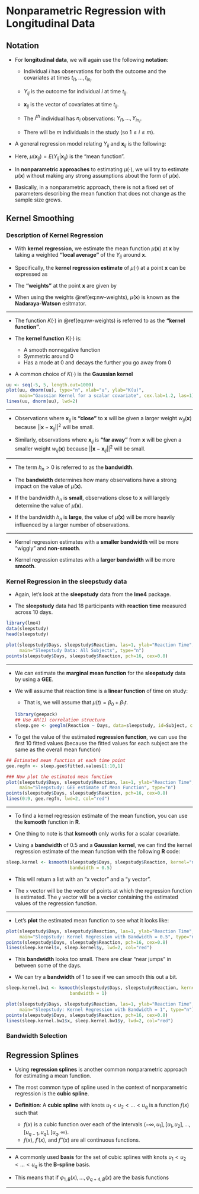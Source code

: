 # Nonparametric Regression with Longitudinal Data {#nonpar-regression}


## Notation

* For **longitudinal data**, we will again use the following **notation**: 
    + Individual $i$ has observations for both the outcome and the covariates at times $t_{i1}, \ldots, t_{in_{i}}$
   
    + $Y_{ij}$ is the outcome for individual $i$ at time $t_{ij}$.
    
    + $\mathbf{x}_{ij}$ is the vector of covariates at time $t_{ij}$.
    
    + The $i^{th}$ individual has $n_{i}$ observations: $Y_{i1}, \ldots, Y_{in_{i}}$.
    
    + There will be $m$ individuals in the study (so $1 \leq i \leq m$).


* A general regression model relating $Y_{ij}$ and $\mathbf{x}_{ij}$ is the following:
\begin{equation}
Y_{ij} = \mu( \mathbf{x}_{ij} ) + \varepsilon_{ij}  \nonumber
\end{equation}

* Here, $\mu(\mathbf{x}_{ij}) = E(Y_{ij}| \mathbf{x}_{ij})$  is the "mean function".

* In **nonparametric approaches** to estimating $\mu(\cdot)$, we will try to estimate $\mu(\mathbf{x})$ without
making any strong assumptions about the form of $\mu( \mathbf{x} )$.

* Basically, in a nonparametric approach, there is not a fixed set of parameters describing 
the mean function that does not change as the sample size grows.


## Kernel Smoothing

### Description of Kernel Regression

* With **kernel regression**, we estimate the mean function $\mu(\mathbf{x})$ at $\mathbf{x}$
by taking a weighted **"local average"** of the $Y_{ij}$ around $\mathbf{x}$.

* Specifically, the **kernel regression estimate** of $\mu(\cdot)$ at a point $\mathbf{x}$ can be expressed as
\begin{equation}
\hat{\mu}( \mathbf{x} ) = \sum_{i=1}^{m}\sum_{j=1}^{n_{i}} w_{ij}(\mathbf{x})Y_{ij} 
\end{equation}

* The **"weights"** at the point $\mathbf{x}$ are given by
\begin{equation}
w_{ij}(\mathbf{x}) = \frac{ K\Big( \frac{\mathbf{x} - \mathbf{x}_{ij}}{ h_{n} }\Big) }{ \sum_{i=1}^{m}\sum_{j=1}^{n_{i}} K\Big( \frac{\mathbf{x} - \mathbf{x}_{ij}}{ h_{n} }\Big)  }
(\#eq:nw-weights)
\end{equation}

* When using the weights \@ref(eq:nw-weights), $\hat{\mu}(\mathbf{x})$ is known as the **Nadaraya-Watson** esitmator.

---

* The function $K(\cdot)$ in \@ref(eq:nw-weights) is referred to as the **"kernel function"**.

* The **kernel function** $K(\cdot)$ is: 
   + A smooth nonnegative function 
   + Symmetric around $0$ 
   + Has a mode at $0$ and decays the further you go away from $0$

* A common choice of $K(\cdot)$ is the **Gaussian kernel**
\begin{equation}
K(\mathbf{u}) = \exp\Big\{ - \frac{||\mathbf{u}||^{2}}{2} \Big\}
\end{equation}

```r
uu <- seq(-5, 5, length.out=1000)
plot(uu, dnorm(uu), type="n", xlab="u", ylab="K(u)", 
     main="Gaussian Kernel for a scalar covariate", cex.lab=1.2, las=1)
lines(uu, dnorm(uu), lwd=2)
```

---

* Observations where $\mathbf{x}_{ij}$ is **"close"** to $\mathbf{x}$ will be given 
a larger weight $w_{ij}(\mathbf{x})$ because $||\mathbf{x} - \mathbf{x}_{ij}||^{2}$ will be small.

* Similarly, observations where $\mathbf{x}_{ij}$ is **"far away"** from $\mathbf{x}$ will be given 
a smaller weight $w_{ij}(\mathbf{x})$ because $||\mathbf{x} - \mathbf{x}_{ij}||^{2}$ will be small.

--- 

* The term $h_{n} > 0$ is referred to as the **bandwidth**.

* The **bandwidth** determines how many observations have 
a strong impact on the value of $\hat{\mu}( \mathbf{x} )$.

* If the bandwidth $h_{n}$ is **small**, observations close to $\mathbf{x}$ will largely
determine the value of $\hat{\mu}(\mathbf{x})$.

* If the bandwidth $h_{n}$ is **large**, the value of $\hat{\mu}(\mathbf{x})$ will be more heavily influenced 
by a larger number of observations.

---

* Kernel regression estimates with a **smaller bandwidth** will be more "wiggly" and **non-smooth**.

* Kernel regression estimates with a **larger bandwidth** will be more **smooth**.

### Kernel Regression in the sleepstudy data

* Again, let's look at the **sleepstudy** data from the **lme4** package.

* The **sleepstudy** data had 18 participants with **reaction time**
measured across 10 days.

```r
library(lme4)
data(sleepstudy)
head(sleepstudy)
```

```r
plot(sleepstudy$Days, sleepstudy$Reaction, las=1, ylab="Reaction Time", xlab="Days",
     main="Sleepstudy Data: All Subjects", type="n")
points(sleepstudy$Days, sleepstudy$Reaction, pch=16, cex=0.8)
```

---

* We can estimate the **marginal mean function** for the **sleepstudy** data by using a **GEE**. 

* We will assume that reaction time is a **linear function** of time on study: 
    + That is, we will assume that $\mu(t) = \beta_{0} + \beta_{1} t$.
```r
library(geepack)
## Use AR(1) correlation structure
sleep.gee <- geeglm(Reaction ~ Days, data=sleepstudy, id=Subject, corstr="ar1") 
```

* To get the value of the estimated **regression function**, we can use the first
$10$ fitted values (because the fitted values for each subject are the same as the overall mean function)
```r
## Estimated mean function at each time point
gee.regfn <- sleep.gee$fitted.values[1:10,1] 

### Now plot the estimated mean function
plot(sleepstudy$Days, sleepstudy$Reaction, las=1, ylab="Reaction Time", xlab="Days",
     main="Sleepstudy: GEE estimate of Mean Function", type="n")
points(sleepstudy$Days, sleepstudy$Reaction, pch=16, cex=0.8)
lines(0:9, gee.regfn, lwd=2, col="red")
```

---

* To find a kernel regression estimate of the mean function, you can use the **ksmooth** function in **R**.

* One thing to note is that **ksmooth** only works for a scalar covariate.

* Using a **bandwidth** of $0.5$ and a **Gaussian kernel**, we can find the kernel regression estimate of the mean function 
with the following **R** code:
```r
sleep.kernel <- ksmooth(sleepstudy$Days, sleepstudy$Reaction, kernel="normal",
                        bandwidth = 0.5)
```

* This will return a list with an "x vector" and a "y vector".

* The `x` vector will be the vector of points at which the regression function
is estimated. The `y` vector will be a vector containing the estimated values of the regression function.

---

* Let's **plot** the estimated mean function to see what it looks like:
```r
plot(sleepstudy$Days, sleepstudy$Reaction, las=1, ylab="Reaction Time", xlab="Days",
     main="Sleepstudy: Kernel Regression with Bandwidth = 0.5", type="n")
points(sleepstudy$Days, sleepstudy$Reaction, pch=16, cex=0.8)
lines(sleep.kernel$x, sleep.kernel$y, lwd=2, col="red")
```

* This **bandwidth** looks too small. There are clear "near jumps" in between 
some of the days.   

* We can try a **bandwidth** of $1$ to see if we can smooth this out a bit.
```r
sleep.kernel.bw1 <- ksmooth(sleepstudy$Days, sleepstudy$Reaction, kernel="normal",
                        bandwidth = 1)

plot(sleepstudy$Days, sleepstudy$Reaction, las=1, ylab="Reaction Time", xlab="Days",
     main="Sleepstudy: Kernel Regression with Bandwidth = 1", type="n")
points(sleepstudy$Days, sleepstudy$Reaction, pch=16, cex=0.8)
lines(sleep.kernel.bw1$x, sleep.kernel.bw1$y, lwd=2, col="red")
```


### Bandwidth Selection


## Regression Splines

* Using **regression splines** is another common nonparametric approach for estimating a 
mean function.

* The most common type of spline used in the context of nonparametric regression is the **cubic spline**. 

* **Definition**: A **cubic spline** with knots $u_{1} < u_{2} < \ldots < u_{q}$ is a function $f(x)$ such that
    + $f(x)$ is a cubic function over each of the intervals $(-\infty, u_{1}], [u_{1}, u_{2}], \ldots, [u_{q-1}, u_{q}], [u_{q}, \infty)$.
    + $f(x)$, $f'(x)$, and $f''(x)$ are all continuous functions.

---

* A commonly used **basis** for the set of cubic splines with knots $u_{1} < u_{2} < \ldots < u_{q}$ is the **B-spline** basis.

* This means that if $\varphi_{1, B}(x), \ldots, \varphi_{q+4, B}(x)$ are the basis functions 










---
